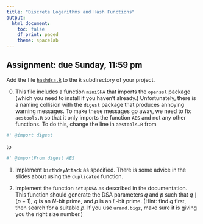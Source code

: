 ```yaml
---
title: "Discrete Logarithms and Hash Functions"
output:
  html_document:
    toc: false
    df_print: paged
    theme: spacelab
---
```


## Assignment: due Sunday, 11:59 pm

Add the file [`hashdsa.R`](https://djhunter.github.io/cryptography/R/hashdsa.R) to the `R` subdirectory of your project. 

0. This file includes a function `miniSHA` that imports the `openssl` package (which you need to install if you haven't already.) Unfortunately, there is a naming collision with the `digest` package that produces annoying warning messages. To make these messages go away, we need to fix `aestools.R` so that it only imports the function `AES` and not any other functions. To do this, change the line in `aestools.R` from
```r
#' @import digest
```
to
```r
#' @importFrom digest AES
```

1. Implement `birthdayAttack` as specified. There is some advice in the slides about using the `duplicated` function.

2. Implement the function `setUpDSA` as described in the documentation. This function should generate the DSA parameters $q$ and $p$ such that $q \mid (p-1)$, $q$ is an $N$-bit prime, and $p$ is an $L$-bit prime. (Hint: find $q$ first, then search for a suitable $p$. If you use `urand.bigz`, make sure it is giving you the right size number.)